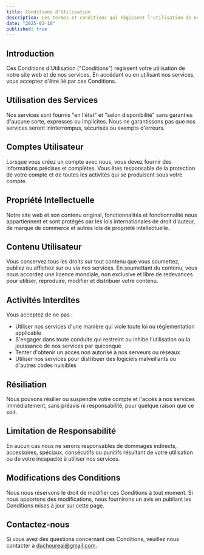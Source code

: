 ```yaml
---
title: Conditions d'Utilisation
description: Les termes et conditions qui régissent l'utilisation de nos services
date: "2025-03-10"
published: true
---
```


## Introduction

Ces Conditions d'Utilisation ("Conditions") régissent votre utilisation de notre site web et de nos services. En accédant ou en utilisant nos services, vous acceptez d'être lié par ces Conditions.

## Utilisation des Services

Nos services sont fournis "en l'état" et "selon disponibilité" sans garanties d'aucune sorte, expresses ou implicites. Nous ne garantissons pas que nos services seront ininterrompus, sécurisés ou exempts d'erreurs.

## Comptes Utilisateur

Lorsque vous créez un compte avec nous, vous devez fournir des informations précises et complètes. Vous êtes responsable de la protection de votre compte et de toutes les activités qui se produisent sous votre compte.

## Propriété Intellectuelle

Notre site web et son contenu original, fonctionnalités et fonctionnalité nous appartiennent et sont protégés par les lois internationales de droit d'auteur, de marque de commerce et autres lois de propriété intellectuelle.

## Contenu Utilisateur

Vous conservez tous les droits sur tout contenu que vous soumettez, publiez ou affichez sur ou via nos services. En soumettant du contenu, vous nous accordez une licence mondiale, non exclusive et libre de redevances pour utiliser, reproduire, modifier et distribuer votre contenu.

## Activités Interdites

Vous acceptez de ne pas :

- Utiliser nos services d'une manière qui viole toute loi ou réglementation applicable
- S'engager dans toute conduite qui restreint ou inhibe l'utilisation ou la jouissance de nos services par quiconque
- Tenter d'obtenir un accès non autorisé à nos serveurs ou réseaux
- Utiliser nos services pour distribuer des logiciels malveillants ou d'autres codes nuisibles

## Résiliation

Nous pouvons résilier ou suspendre votre compte et l'accès à nos services immédiatement, sans préavis ni responsabilité, pour quelque raison que ce soit.

## Limitation de Responsabilité

En aucun cas nous ne serons responsables de dommages indirects, accessoires, spéciaux, consécutifs ou punitifs résultant de votre utilisation ou de votre incapacité à utiliser nos services.

## Modifications des Conditions

Nous nous réservons le droit de modifier ces Conditions à tout moment. Si nous apportons des modifications, nous fournirons un avis en publiant les Conditions mises à jour sur cette page.

## Contactez-nous

Si vous avez des questions concernant ces Conditions, veuillez nous contacter à duchoureai@gmail.com.
